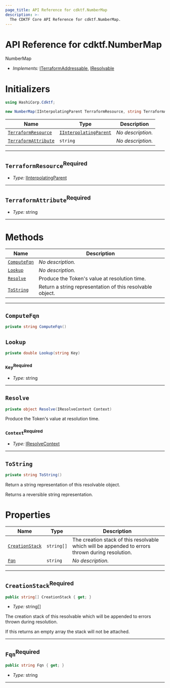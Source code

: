 ```yaml
---
page_title: API Reference for cdktf.NumberMap
description: >-
  The CDKTF Core API Reference for cdktf.NumberMap.
---
```


<!-- This file is generated through yarn generate-docs -->

# API Reference for cdktf.NumberMap

   NumberMap <a name="NumberMap" id="cdktf.NumberMap"></a>
  
  - *Implements:* <a href="#cdktf.ITerraformAddressable">ITerraformAddressable</a>, <a href="#cdktf.IResolvable">IResolvable</a>
  
  # Initializers <a name="Initializers" id="cdktf.NumberMap.Initializer"></a>
  
  ```csharp
  using HashiCorp.Cdktf;
  
  new NumberMap(IInterpolatingParent TerraformResource, string TerraformAttribute);
  ```
  
  | **Name** | **Type** | **Description** |
  | --- | --- | --- |
  | <code><a href="#cdktf.NumberMap.Initializer.parameter.terraformResource">TerraformResource</a></code> | <code><a href="#cdktf.IInterpolatingParent">IInterpolatingParent</a></code> | *No description.* |
  | <code><a href="#cdktf.NumberMap.Initializer.parameter.terraformAttribute">TerraformAttribute</a></code> | <code>string</code> | *No description.* |
  
  ---
  
  ## `TerraformResource`<sup>Required</sup> <a name="TerraformResource" id="cdktf.NumberMap.Initializer.parameter.terraformResource"></a>
  
  - *Type:* <a href="#cdktf.IInterpolatingParent">IInterpolatingParent</a>
  
  ---
  
  ## `TerraformAttribute`<sup>Required</sup> <a name="TerraformAttribute" id="cdktf.NumberMap.Initializer.parameter.terraformAttribute"></a>
  
  - *Type:* string
  
  ---
  
  # Methods <a name="Methods" id="Methods"></a>
  
  | **Name** | **Description** |
  | --- | --- |
  | <code><a href="#cdktf.NumberMap.computeFqn">ComputeFqn</a></code> | *No description.* |
  | <code><a href="#cdktf.NumberMap.lookup">Lookup</a></code> | *No description.* |
  | <code><a href="#cdktf.NumberMap.resolve">Resolve</a></code> | Produce the Token's value at resolution time. |
  | <code><a href="#cdktf.NumberMap.toString">ToString</a></code> | Return a string representation of this resolvable object. |
  
  ---
  
  ## `ComputeFqn` <a name="ComputeFqn" id="cdktf.NumberMap.computeFqn"></a>
  
  ```csharp
  private string ComputeFqn()
  ```
  
  ## `Lookup` <a name="Lookup" id="cdktf.NumberMap.lookup"></a>
  
  ```csharp
  private double Lookup(string Key)
  ```
  
  ### `Key`<sup>Required</sup> <a name="Key" id="cdktf.NumberMap.lookup.parameter.key"></a>
  
  - *Type:* string
  
  ---
  
  ## `Resolve` <a name="Resolve" id="cdktf.NumberMap.resolve"></a>
  
  ```csharp
  private object Resolve(IResolveContext Context)
  ```
  
  Produce the Token's value at resolution time.
  
  ### `Context`<sup>Required</sup> <a name="Context" id="cdktf.NumberMap.resolve.parameter._context"></a>
  
  - *Type:* <a href="#cdktf.IResolveContext">IResolveContext</a>
  
  ---
  
  ## `ToString` <a name="ToString" id="cdktf.NumberMap.toString"></a>
  
  ```csharp
  private string ToString()
  ```
  
  Return a string representation of this resolvable object.
  
  Returns a reversible string representation.
  
  
  # Properties <a name="Properties" id="Properties"></a>
  
  | **Name** | **Type** | **Description** |
  | --- | --- | --- |
  | <code><a href="#cdktf.NumberMap.property.creationStack">CreationStack</a></code> | <code>string[]</code> | The creation stack of this resolvable which will be appended to errors thrown during resolution. |
  | <code><a href="#cdktf.NumberMap.property.fqn">Fqn</a></code> | <code>string</code> | *No description.* |
  
  ---
  
  ## `CreationStack`<sup>Required</sup> <a name="CreationStack" id="cdktf.NumberMap.property.creationStack"></a>
  
  ```csharp
  public string[] CreationStack { get; }
  ```
  
  - *Type:* string[]
  
  The creation stack of this resolvable which will be appended to errors thrown during resolution.
  
  If this returns an empty array the stack will not be attached.
  
  ---
  
  ## `Fqn`<sup>Required</sup> <a name="Fqn" id="cdktf.NumberMap.property.fqn"></a>
  
  ```csharp
  public string Fqn { get; }
  ```
  
  - *Type:* string
  
  ---
  
  
